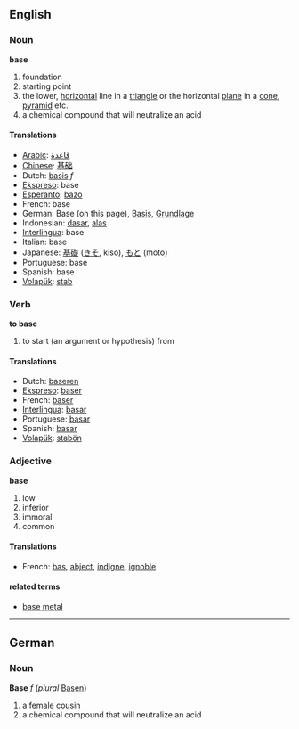 == English ==
=== Noun ===
'''base'''
#foundation
#starting point
#the lower, [[horizontal]] line in a [[triangle]] or the horizontal [[plane]] in a [[cone]], [[pyramid]] etc.
#a chemical compound that will neutralize an acid

==== Translations ====
*[[Arabic]]: [[قاعدة]]
*[[Chinese]]: [[基础]]
*Dutch: [[basis]] ''f''
*[[Ekspreso]]: base
*[[Esperanto]]: [[bazo]]
*French: base 
*German: Base (on this page), [[Basis]], [[Grundlage]]
*Indonesian: [[dasar]], [[alas]]
*[[Interlingua]]: base 
*Italian: base 
*Japanese: [[基礎]] ([[きそ]], kiso), [[もと]] (moto)
*Portuguese: base 
*Spanish: base 
*[[Volapük]]: [[stab]]

=== Verb ===
'''to base'''
#to start (an argument or hypothesis) from

==== Translations ====
*Dutch: [[baseren]]
*[[Ekspreso]]: [[baser]]
*French: [[baser]] 
*[[Interlingua]]: [[basar]] 
*Portuguese: [[basar]] 
*Spanish: [[basar]] 
*[[Volapük]]: [[stabön]]

=== Adjective ===
'''base'''
#low
#inferior
#immoral
#common

==== Translations ====
*French: [[bas]], [[abject]], [[indigne]], [[ignoble]]

====related terms====
*[[base metal]]

----
== German ==
=== Noun ===
'''Base''' ''f'' (''plural'' [[Basen]])
# a female [[cousin]]
# a chemical compound that will neutralize an acid